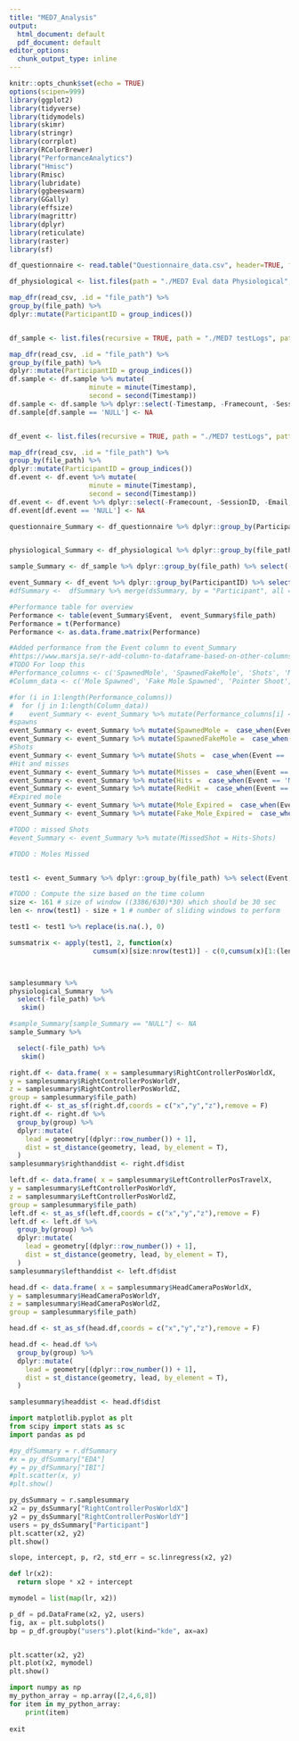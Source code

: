 ```yaml
---
title: "MED7_Analysis"
output: 
  html_document: default
  pdf_document: default
editor_options:
  chunk_output_type: inline
---
```


```r
knitr::opts_chunk$set(echo = TRUE)
options(scipen=999)
library(ggplot2)
library(tidyverse)
library(tidymodels)
library(skimr)
library(stringr)
library(corrplot)
library(RColorBrewer)
library("PerformanceAnalytics")
library("Hmisc")
library(Rmisc)
library(lubridate)
library(ggbeeswarm)
library(GGally)
library(effsize)
library(magrittr)
library(dplyr)
library(reticulate)
library(raster)
library(sf)
```



```r
df_questionnaire <- read.table("Questionnaire_data.csv", header=TRUE, fill = FALSE, sep=",")

df_physiological <- list.files(path = "./MED7 Eval data Physiological", full.names = T) %>%

map_dfr(read_csv, .id = "file_path") %>%
group_by(file_path) %>%
dplyr::mutate(ParticipantID = group_indices())


df_sample <- list.files(recursive = TRUE, path = "./MED7 testLogs", pattern = "Sample.csv",full.names = T) %>%

map_dfr(read_csv, .id = "file_path") %>%
group_by(file_path) %>%
dplyr::mutate(ParticipantID = group_indices())
df.sample <- df.sample %>% mutate(
                    minute = minute(Timestamp),
                    second = second(Timestamp))
df.sample <- df.sample %>% dplyr::select(-Timestamp, -Framecount, -SessionID, -Email, -Event, -ParticipantID)
df.sample[df.sample == 'NULL'] <- NA


df_event <- list.files(recursive = TRUE, path = "./MED7 testLogs", pattern = "Event.csv",full.names = T) %>%

map_dfr(read_csv, .id = "file_path") %>%
group_by(file_path) %>%
dplyr::mutate(ParticipantID = group_indices())
df.event <- df.event %>% mutate(
                    minute = minute(Timestamp),
                    second = second(Timestamp))
df.event <- df.event %>% dplyr::select(-Framecount, -SessionID, -Email, -ParticipantID, -Timestamp)
df.event[df.event == 'NULL'] <- NA

questionnaire_Summary <- df_questionnaire %>% dplyr::group_by(Participant) %>% select(-Notes ) %>% na.omit()


physiological_Summary <- df_physiological %>% dplyr::group_by(file_path) %>% select(file_path, EDA, IBI, -ParticipantID) 

sample_Summary <- df_sample %>% dplyr::group_by(file_path) %>% select(-Framecount, -SessionID, -Email)

event_Summary <- df_event %>% dplyr::group_by(ParticipantID) %>% select(-Framecount, -SessionID, -Email, -ParticipantId, -TestId, -PlayedPattern)
#dfSummary <-  dfSummary %>% merge(dsSummary, by = "Participant", all = T)
```

```r
#Performance table for overview
Performance <- table(event_Summary$Event,  event_Summary$file_path)
Performance = t(Performance)
Performance <- as.data.frame.matrix(Performance)

#Added performance from the Event column to event_Summary
#https://www.marsja.se/r-add-column-to-dataframe-based-on-other-columns-conditions-dplyr/
#TODO For loop this
#Performance_columns <- c('SpawnedMole', 'SpawnedFakeMole', 'Shots', 'Misses', 'Hits', 'RedHit', 'Mole_Expired', 'Fake_Mole_Expired')
#Column_data <- c('Mole Spawned', 'Fake Mole Spawned', 'Pointer Shoot', 'Mole Missed', 'Mole Hit', 'Fake Mole Hit', 'Mole Expired', 'Fake Mole Expired')

#for (i in 1:length(Performance_columns))
#  for (j in 1:length(Column_data))
#    event_Summary <- event_Summary %>% mutate(Performance_columns[i] <-  case_when(Event == Column_data[j] ~ 1))
#spawns
event_Summary <- event_Summary %>% mutate(SpawnedMole =  case_when(Event == 'Mole Spawned' ~ 1))
event_Summary <- event_Summary %>% mutate(SpawnedFakeMole =  case_when(Event == 'Fake Mole Spawned' ~ 1))
#Shots
event_Summary <- event_Summary %>% mutate(Shots =  case_when(Event == 'Pointer Shoot' ~ 1))
#Hit and misses
event_Summary <- event_Summary %>% mutate(Misses =  case_when(Event == 'Mole Missed' ~ 1))
event_Summary <- event_Summary %>% mutate(Hits =  case_when(Event == 'Mole Hit' ~ 1))
event_Summary <- event_Summary %>% mutate(RedHit =  case_when(Event == 'Fake Mole Hit' ~ 1))
#Expired mole
event_Summary <- event_Summary %>% mutate(Mole_Expired =  case_when(Event == 'Mole Expired' ~ 1))
event_Summary <- event_Summary %>% mutate(Fake_Mole_Expired =  case_when(Event == 'Fake Mole Expired' ~ 1))

#TODO : missed Shots
#event_Summary <- event_Summary %>% mutate(MissedShot = Hits-Shots)

#TODO : Moles Missed



```

```r
test1 <- event_Summary %>% dplyr::group_by(file_path) %>% select(Event, SpawnedMole, SpawnedFakeMole, Shots, Misses, Hits, RedHit, Mole_Expired,  Fake_Mole_Expired)

#TODO : Compute the size based on the time column
size <- 161 # size of window ((3386/630)*30) which should be 30 sec
len <- nrow(test1) - size + 1 # number of sliding windows to perform 

test1 <- test1 %>% replace(is.na(.), 0)

sumsmatrix <- apply(test1, 2, function(x)                   
                     cumsum(x)[size:nrow(test1)] - c(0,cumsum(x)[1:(len-1)]))




```

```r
samplesummary %>%
physiological_Summary  %>%
  select(-file_path) %>%
   skim()

#sample_Summary[sample_Summary == "NULL"] <- NA
sample_Summary %>%

  select(-file_path) %>%
   skim()

```
```r
right.df <- data.frame( x = samplesummary$RightControllerPosWorldX,
y = samplesummary$RightControllerPosWorldY,
z = samplesummary$RightControllerPosWorldZ,
group = samplesummary$file_path)
right.df <- st_as_sf(right.df,coords = c("x","y","z"),remove = F)
right.df <- right.df %>%
  group_by(group) %>%
  dplyr::mutate(
    lead = geometry[(dplyr::row_number()) + 1],
    dist = st_distance(geometry, lead, by_element = T),
  )
samplesummary$righthanddist <- right.df$dist

left.df <- data.frame( x = samplesummary$LeftControllerPosTravelX,
y = samplesummary$LeftControllerPosWorldY,
z = samplesummary$LeftControllerPosWorldZ,
group = samplesummary$file_path)
left.df <- st_as_sf(left.df,coords = c("x","y","z"),remove = F)
left.df <- left.df %>%
  group_by(group) %>%
  dplyr::mutate(
    lead = geometry[(dplyr::row_number()) + 1],
    dist = st_distance(geometry, lead, by_element = T),
  )
samplesummary$lefthanddist <- left.df$dist
```

```r
head.df <- data.frame( x = samplesummary$HeadCameraPosWorldX,
y = samplesummary$HeadCameraPosWorldY,
z = samplesummary$HeadCameraPosWorldZ,
group = samplesummary$file_path)

head.df <- st_as_sf(head.df,coords = c("x","y","z"),remove = F)

head.df <- head.df %>%
  group_by(group) %>%
  dplyr::mutate(
    lead = geometry[(dplyr::row_number()) + 1],
    dist = st_distance(geometry, lead, by_element = T),
  )

samplesummary$headdist <- head.df$dist
```

```python
import matplotlib.pyplot as plt
from scipy import stats as sc
import pandas as pd

#py_dfSummary = r.dfSummary
#x = py_dfSummary["EDA"]
#y = py_dfSummary["IBI"]
#plt.scatter(x, y)
#plt.show()

py_dsSummary = r.samplesummary
x2 = py_dsSummary["RightControllerPosWorldX"]
y2 = py_dsSummary["RightControllerPosWorldY"]
users = py_dsSummary["Participant"]
plt.scatter(x2, y2)
plt.show()

slope, intercept, p, r2, std_err = sc.linregress(x2, y2)

def lr(x2):
  return slope * x2 + intercept

mymodel = list(map(lr, x2))

p_df = pd.DataFrame(x2, y2, users)
fig, ax = plt.subplots()
bp = p_df.groupby("users").plot(kind="kde", ax=ax)


plt.scatter(x2, y2)
plt.plot(x2, mymodel)
plt.show()

```

```python
import numpy as np
my_python_array = np.array([2,4,6,8])
for item in my_python_array:
    print(item)
    
exit
```

